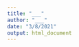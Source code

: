 ```yaml
---
title: "___"
author: "___"
date: "3/8/2021"
output: html_document
---
```


<!--- Consignes
Avant de pouvoir traiter efficacement la problématique de ce projet, vous devez avoir une connaissance de la problématique. Utilisez donc les documents mis à votre disposition afin de découvrir le Doubs et les études liés à ce cours d'eau. Réalisez une document de 1 page (maximum 2) qui présente le Doubs. Consultez les données présentes dans la base de données afin d'orienter votre réflexion.
--->
